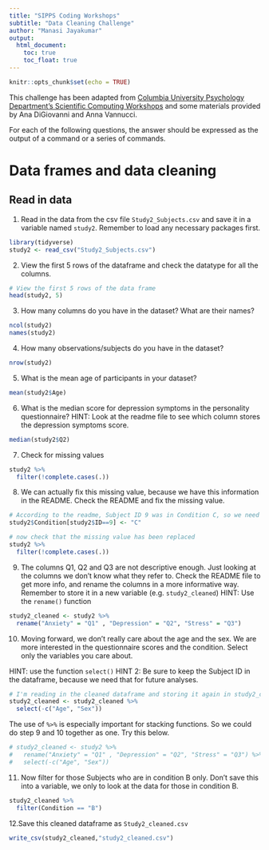 ```yaml
---
title: "SIPPS Coding Workshops"
subtitle: "Data Cleaning Challenge"
author: "Manasi Jayakumar"
output:
  html_document:
    toc: true
    toc_float: true
---
```


```r
knitr::opts_chunk$set(echo = TRUE)
```

This challenge has been adapted from [Columbia University Psychology Department's Scientific Computing Workshops](https://cu-psych-computing.github.io/cu-psych-comp-tutorial/){target="_blank"} and some materials provided by Ana DiGiovanni and Anna Vannucci. 

For each of the following questions, the answer should be expressed as the output of a command or a series of commands.

# Data frames and data cleaning

## Read in data

1. Read in the data from the csv file `Study2_Subjects.csv` and save it in a variable named `study2`. Remember to load any necessary packages first. 

```r
library(tidyverse)
study2 <- read_csv("Study2_Subjects.csv")
```

2. View the first 5 rows of the dataframe and check the datatype for all the columns.

```r
# View the first 5 rows of the data frame
head(study2, 5)
```

3. How many columns do you have in the dataset? What are their names?
```r
ncol(study2)
names(study2)
```

4. How many observations/subjects do you have in the dataset?

```r
nrow(study2)
```

5. What is the mean age of participants in your dataset? 

```r
mean(study2$Age)
```

6. What is the median score for depression symptoms in the personality questionnaire?
HINT: Look at the readme file to see which column stores the depression symptoms score.

```r
median(study2$Q2)
```

7. Check for missing values

```r
study2 %>%
  filter(!complete.cases(.))
```


8. We can actually fix this missing value, because we have this information in the README. Check the README and fix the missing value.

```r
# According to the readme, Subject ID 9 was in Condition C, so we need to fill the missing value with the condition
study2$Condition[study2$ID==9] <- "C"

# now check that the missing value has been replaced
study2 %>%
  filter(!complete.cases(.))

```

9. The columns Q1, Q2 and Q3 are not descriptive enough. Just looking at the columns we don't know what they refer to. Check the README file to get more info, and rename the columns in a more informative way. Remember to store it in a new variable (e.g. `study2_cleaned`)
HINT: Use the `rename()` function

```r
study2_cleaned <- study2 %>%
  rename("Anxiety" = "Q1" , "Depression" = "Q2", "Stress" = "Q3")
```

10. Moving forward, we don't really care about the age and the sex. We are more interested in the questionnaire scores and the condition. Select only the variables you care about. 

HINT: use the function `select()` 
HINT 2: Be sure to keep the Subject ID in the dataframe, because we need that for future analyses.

```r
# I'm reading in the cleaned dataframe and storing it again in study2_cleaned
study2_cleaned <- study2_cleaned %>%
  select(-c("Age", "Sex"))
```

The use of `%>%` is especially important for stacking functions. So we could do step 9 and 10 together as one. Try this below.

```r
# study2_cleaned <- study2 %>%
#   rename("Anxiety" = "Q1" , "Depression" = "Q2", "Stress" = "Q3") %>%
#   select(-c("Age", "Sex"))
```

11. Now filter for those Subjects who are in condition B only. Don't save this into a variable, we only to look at the data for those in condition B.

```r
study2_cleaned %>%
  filter(Condition == "B")
```

12.Save this cleaned dataframe as `Study2_cleaned.csv`

```r
write_csv(study2_cleaned,"study2_cleaned.csv")
```
